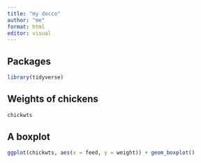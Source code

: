 ```yaml
---
title: "my docco"
author: "me"
format: html
editor: visual
---
```


## Packages

```r
library(tidyverse)
```

## Weights of chickens

```r
chickwts
```

## A boxplot

```r
ggplot(chickwts, aes(x = feed, y = weight)) + geom_boxplot()
```
